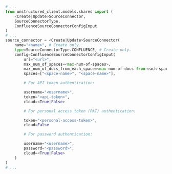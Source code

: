 ```python Python SDK
# ...
from unstructured_client.models.shared import (
    <Create|Update>SourceConnector,
    SourceConnectorType,
    ConfluenceSourceConnectorConfigInput
)
# ...
source_connector = <Create|Update>SourceConnector(
    name="<name>", # Create only.
    type=SourceConnectorType.CONFLUENCE, # Create only.
    config=ConfluenceSourceConnectorConfigInput(
        url="<url>",
        max_num_of_spaces=<max-num-of-spaces>,
        max_num_of_docs_from_each_space=<max-num-of-docs-from-each-space>,
        spaces=["<space-name>", "<space-name>"],

        # For API token authentication:

        username="<username>",
        token="<api-token>",
        cloud=<True|False>

        # For personal access token (PAT) authentication:

        token="<personal-access-token>",
        cloud=False

        # For password authentication:

        username="<username>",
        password="<password>",
        cloud=<True|False>     
    )
)
# ...
```
